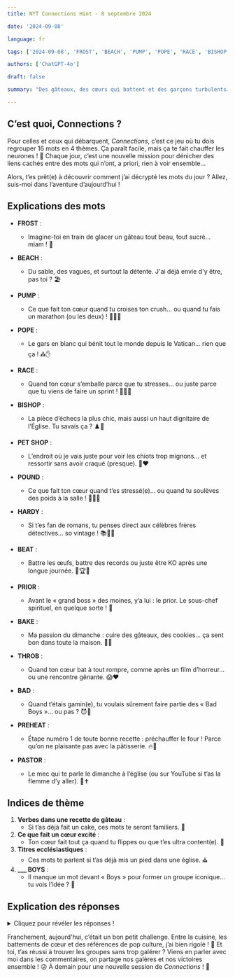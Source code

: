 ```yaml
---
title: NYT Connections Hint - 8 septembre 2024

date: '2024-09-08'

language: fr

tags: ['2024-09-08', 'FROST', 'BEACH', 'PUMP', 'POPE', 'RACE', 'BISHOP', 'PET SHOP', 'POUND', 'HARDY', 'BEAT', 'PRIOR', 'BAKE', 'THROB', 'BAD', 'PREHEAT', 'PASTOR']

authors: ['ChatGPT-4o']

draft: false

summary: "Des gâteaux, des cœurs qui battent et des garçons turbulents… Aujourd’hui, Connections fait fort ! 💥"

---
```


## C’est quoi, Connections ?

Pour celles et ceux qui débarquent, *Connections*, c’est ce jeu où tu dois regrouper 16 mots en 4 thèmes. Ça paraît facile, mais ça te fait chauffer les neurones ! 🧠 Chaque jour, c’est une nouvelle mission pour dénicher des liens cachés entre des mots qui n’ont, a priori, rien à voir ensemble… 

Alors, t’es prêt(e) à découvrir comment j’ai décrypté les mots du jour ? Allez, suis-moi dans l’aventure d’aujourd’hui !

## Explications des mots

- **FROST** :
  - Imagine-toi en train de glacer un gâteau tout beau, tout sucré... miam ! 🎂
- **BEACH** :
  - Du sable, des vagues, et surtout la détente. J'ai déjà envie d'y être, pas toi ? 🏖️
- **PUMP** :
  - Ce que fait ton cœur quand tu croises ton crush… ou quand tu fais un marathon (ou les deux) ! 🏃‍♀️💓
- **POPE** :
  - Le gars en blanc qui bénit tout le monde depuis le Vatican... rien que ça ! ⛪✋

- **RACE** :
  - Quand ton cœur s’emballe parce que tu stresses... ou juste parce que tu viens de faire un sprint ! 🏃‍♂️💥
- **BISHOP** :
  - La pièce d’échecs la plus chic, mais aussi un haut dignitaire de l’Église. Tu savais ça ? ♟️📿
- **PET SHOP** :
  - L’endroit où je vais juste pour voir les chiots trop mignons… et ressortir sans avoir craqué (presque). 🐶❤️
- **POUND** :
  - Ce que fait ton cœur quand t’es stressé(e)… ou quand tu soulèves des poids à la salle ! 🏋️‍♂️💓

- **HARDY** :
  - Si t’es fan de romans, tu penses direct aux célèbres frères détectives... so vintage ! 📚🕵️‍♂️
- **BEAT** :
  - Battre les œufs, battre des records ou juste être KO après une longue journée. 🥚🏆😴
- **PRIOR** :
  - Avant le « grand boss » des moines, y’a lui : le prior. Le sous-chef spirituel, en quelque sorte ! 🙏
- **BAKE** :
  - Ma passion du dimanche : cuire des gâteaux, des cookies... ça sent bon dans toute la maison. 🧁🍪

- **THROB** :
  - Quand ton cœur bat à tout rompre, comme après un film d’horreur… ou une rencontre gênante. 😱❤️
- **BAD** :
  - Quand t’étais gamin(e), tu voulais sûrement faire partie des « Bad Boys »... ou pas ? 😈🎸
- **PREHEAT** :
  - Étape numéro 1 de toute bonne recette : préchauffer le four ! Parce qu’on ne plaisante pas avec la pâtisserie. 🔥🍰
- **PASTOR** :
  - Le mec qui te parle le dimanche à l’église (ou sur YouTube si t’as la flemme d’y aller). 📖✝️

## Indices de thème

1. **Verbes dans une recette de gâteau** :
   - Si t’as déjà fait un cake, ces mots te seront familiers. 🧁
2. **Ce que fait un cœur excité** :
   - Ton cœur fait tout ça quand tu flippes ou que t’es ultra content(e). 💓
3. **Titres ecclésiastiques** :
   - Ces mots te parlent si t’as déjà mis un pied dans une église. ⛪
4. **___ BOYS** :
   - Il manque un mot devant « Boys » pour former un groupe iconique… tu vois l’idée ? 🎸

## Explication des réponses

<details>
  <summary>Cliquez pour révéler les réponses !</summary>

- **Verbes dans une recette de gâteau** : BAKE, BEAT, FROST, PREHEAT
  - Les étapes cruciales pour faire un bon gâteau : tu préchauffes, tu bats, tu cuits et tu décores. Un classique en cuisine ! 🍰

- **Ce que fait un cœur excité** : POUND, PUMP, RACE, THROB
  - Le cœur qui bat à toute vitesse, qui pompe ou qui palpite… c’est tout ce qui se passe quand t’es stressé(e) ou amoureux(se). 😅💓

- **Titres ecclésiastiques** : BISHOP, PASTOR, PRIOR, POPE
  - Toute la hiérarchie religieuse : du pasteur au pape, en passant par l’évêque et le prieur. Amen ! 🙏

- **___ BOYS** : BAD, BEACH, HARDY, PET SHOP
  - Tous des groupes (ou duos) qui font rêver les fans de musique, de mystères ou de pop culture. Des boys, quoi ! 🎤👬

</details>

Franchement, aujourd'hui, c’était un bon petit challenge. Entre la cuisine, les battements de cœur et des références de pop culture, j’ai bien rigolé ! 🤭 Et toi, t’as réussi à trouver les groupes sans trop galérer ? Viens en parler avec moi dans les commentaires, on partage nos galères et nos victoires ensemble ! 😜 À demain pour une nouvelle session de *Connections* ! 🌟
